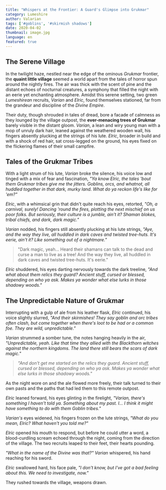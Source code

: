 ```yaml
---
title: "Whispers at the Frontier: A Guard's Glimpse into Grukmar"
category: Lumeshire
author: Valarian
tags: ['#goblins', '#skirmish shadows']
date: 2020-04-02
thumbnail: image.jpg
language: en
featured: true
---
```


## The Serene Village

In the twilight haze, nestled near the edge of the ominous *Grukmar* frontier, the **quaint little village** seemed a world apart from the tales of horror spun around the nightly fires. The air was thick with the scent of pine and the distant echoes of nocturnal creatures, a symphony that filled the night with an eerie yet enchanting atmosphere. Amidst this serene setting, two green *Lumeshirean* recruits, *Varian* and *Elric*, found themselves stationed, far from the grandeur and discipline of the *Divine Empire*. 

Their duty, though shrouded in tales of dread, bore a facade of calmness as they lounged by the village outpost, the **ever-menacing trees of Grukmar** barely visible in the distant gloom. *Varian*, a lean and wiry young man with a mop of unruly dark hair, leaned against the weathered wooden wall, his fingers absently plucking at the strings of his lute. *Elric*, broader in build and with a shock of red hair, sat cross-legged on the ground, his eyes fixed on the flickering flames of their small campfire.

## Tales of the Grukmar Tribes

With a light strum of his lute, *Varian* broke the silence, his voice low and tinged with a mix of fear and fascination, _"Ya know Elric, the tales 'bout them Grukmar tribes give me the jitters. Goblins, orcs, and whatnot, all huddled together in that dark, murky land. What do ya reckon life's like for 'em?"_

*Elric*, with a whimsical grin that didn't quite reach his eyes, retorted, _"Oh, a carnival, surely! Dancing 'round the fires, plotting the next mischief on us poor folks. But seriously, their culture is a jumble, ain't it? Shaman blokes, tribal chiefs, and dark, dark magic."_

*Varian* nodded, his fingers still absently plucking at his lute strings, _"Aye, and the way they live, all huddled in dark caves and twisted tree-huts. It's eerie, ain't it? Like something out of a nightmare."_

> "Dark magic, yeah... Heard their shamans can talk to the dead and curse a man to live as a tree! And the way they live, all huddled in dark caves and twisted tree-huts. It's eerie."

*Elric* shuddered, his eyes darting nervously towards the dark treeline, _"And what about them relics they guard? Ancient stuff, cursed or blessed, depending on who ya ask. Makes ya wonder what else lurks in those shadowy woods."_

## The Unpredictable Nature of Grukmar

Interrupting with a gulp of ale from his leather flask, *Elric* continued, his voice slightly slurred, _"And their skirmishes! They say goblin and orc tribes often clash, but come together when there's loot to be had or a common foe. They are wild, unpredictable."_

*Varian* strummed a somber tune, the notes hanging heavily in the air, _"Unpredictable, yeah. Like that time they allied with the Blackthorn witches against the northern kingdoms. The land there still bears the scars of dark magic."_

> _"And don't get me started on the relics they guard. Ancient stuff, cursed or blessed, depending on who ya ask. Makes ya wonder what else lurks in those shadowy woods."_

As the night wore on and the ale flowed more freely, their talk turned to their own pasts and the paths that had led them to this remote outpost. 

*Elric* leaned forward, his eyes glinting in the firelight, _"Varian, there's something I haven't told ya. Something about my past. I... I think it might have something to do with them Goblin tribes."_

*Varian's* eyes widened, his fingers frozen on the lute strings, _"What do you mean, Elric? What haven't you told me?"_

*Elric* opened his mouth to respond, but before he could utter a word, a blood-curdling scream echoed through the night, coming from the direction of the village. The two recruits leaped to their feet, their hearts pounding.

_"What in the name of the Divine was that?"_ *Varian* whispered, his hand reaching for his sword.

*Elric* swallowed hard, his face pale, _"I don't know, but I've got a bad feeling about this. We need to investigate, now."_

They rushed towards the village, weapons drawn.